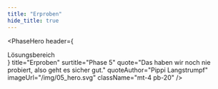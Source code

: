 ```yaml
---
title: "Erproben"
hide_title: true
---
```



<PhaseHero
  header={
    <div className="border-b border-blue-500 text-sm lg:text-base text-blue-500 py-1 mb-5 lg:mb-8">
      Lösungsbereich
    </div>
  }
  title="Erproben"
  surtitle="Phase 5"
  quote="Das haben wir noch nie probiert, also geht es sicher gut."
  quoteAuthor="Pippi Langstrumpf"
  imageUrl="/img/05_hero.svg"
  className="mt-4 pb-20"
/>
